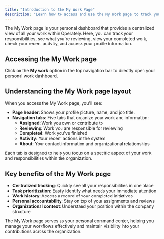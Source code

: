 ```yaml
---
title: "Introduction to the My Work Page"
description: "Learn how to access and use the My Work page to track your assignments, reviews, and completed work."
---
```



<ImageEnhancer />

The My Work page is your personal dashboard that provides a centralized view of all your work within Operately. Here, you can track your responsibilities, see what you're reviewing, view your completed work, check your recent activity, and access your profile information.

## Accessing the My Work page

Click on the **My work** option in the top navigation bar to directly open your personal work dashboard.

## Understanding the My Work page layout

When you access the My Work page, you'll see:

- **Page header**: Shows your profile picture, name, and job title.
- **Navigation tabs**: Five tabs that organize your work and information:
  - **Assigned**: Work you own or contribute to
  - **Reviewing**: Work you are responsible for reviewing
  - **Completed**: Work you've finished
  - **Activity**: Your recent actions in the system
  - **About**: Your contact information and organizational relationships

Each tab is designed to help you focus on a specific aspect of your work and responsibilities within the organization.

## Key benefits of the My Work page

- **Centralized tracking**: Quickly see all your responsibilities in one place
- **Task prioritization**: Easily identify what needs your immediate attention
- **Work history**: Access a record of your completed initiatives
- **Personal accountability**: Stay on top of your assignments and reviews
- **Organizational context**: Understand your position within the company structure

The My Work page serves as your personal command center, helping you manage your workflows effectively and maintain visibility into your contributions across the organization.
